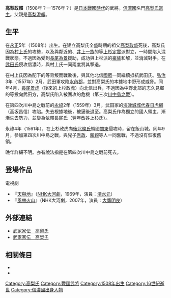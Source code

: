 {{unreferenced|time=2016-10-02T10:19:37+00:00}}
{{日本武士
|名稱= 高梨 政賴
|圖片名稱= 
|圖片大小= 
|圖片說明= 
|時代= [[日本戰國時代|日本戰國時代]]
|出生日期= [[永正|永正]]5年（1508年）？
|出生地點= 
|逝世日期= [[天正_(日本)|天正]]4年（1576年）？
|逝世地點= 
|假名= 
|羅馬字= 
|幼名= 
|改名= 
|别名= 
|諡号= 
|神号= 
|戒名= 
|洗禮名= 
|墓所= 
|朝廷官位= 
|幕府職位= 
|主君= [[上杉謙信|上杉謙信]]
|藩= 
|氏族= [[清和源氏|清和源氏]][[源滿季|滿季流]]{{tsl|ja|高梨氏}}
|父母= 父：[[高梨澄賴|高梨澄賴]]<BR>母：[[長尾能景|長尾能景]]的女兒
|養父= 
|養母= 
|兄弟= 
|姐妹= {{tsl|ja|於フ子}}（[[村上義清|村上義清]]側室）
|正室= [[岩井成能|岩井式部大輔成能]]的女兒
|側室= 
|嗣子= [[高梨賴治|賴治]]、[[高梨秀政|秀政]]、'''[[高梨賴親|賴親]]'''、[[高梨內記|內記]]？
|嗣女= [[中條景資|中條景資]]正室、[[真田信綱|真田信綱]]正室
|養子= 
|養女= 
}}
{{japanese|japanese=高梨 政頼|kana=たかなし まさより|romaji=Takanashi Masayori|舊寫=高梨 政賴}}
'''高梨政賴'''（1508年？—1576年？）是[[日本戰國時代|日本戰國時代]]的武將。[[信濃國|信濃國]]名門[[高梨氏|高梨氏]][[當主|當主]]。父親是[[高梨澄賴|高梨澄賴]]。

== 生平 ==
在[[永正|永正]]5年（1508年）出生。在建立高梨氏全盛時期的祖父[[高梨政盛|高梨政盛]]死後，高梨氏因為[[村上氏|村上氏]]的攻勢，以及與鄰近的{{tsl|ja|長沼島津氏}}、[[井上氏|井上一族]]的{{tsl|ja|須田氏}}等[[上杉定實|上杉定實]]派對立，一時間陷入混戰狀態。不過因為受到[[長尾為景|長尾為景]]援助，成功與上杉派的[[豪族|豪族]]和解，並消滅對手。在[[武田氏|武田氏]]侵攻信濃時，與村上氏一同兩度將其撃退。

在村上氏因為配下的{{tsl|ja|屋代氏}}等背叛而戰敗後，與其他北信[[國眾|國眾]]一同繼續抵抗武田氏。[[弘治_(後奈良天皇)|弘治]]3年（1557年）2月，武田軍攻陷[[水內郡|水內郡]]{{tsl|ja|葛山城}}，並對高梨氏的本據地中野形成威脅。同年4月，[[長尾景虎|長尾景虎]]（後來的上杉政虎）向北信出兵，不過因為中野北部的志久見鄉的{{tsl|ja|市河氏}}等投向武田方，高梨氏陷入被圍攻的危機（第三次[[川中島之戰|川中島之戰]]）。

在第四次川中島之戰前的[[永祿|永祿]]2年（1559年）3月，武田家的[[海津城|海津城]][[城代|城代]][[春日虎綱|春日虎綱]]（高坂昌信）攻陷{{tsl|ja|中野城}}。失去根據地後，被逼後退至{{tsl|ja|飯山城}}。高梨氏作為獨立的國人領主，漸漸失去勢力，並變為依賴[[越後長尾氏|長尾氏]]（翌年改姓[[山內上杉家|上杉氏]]）。

永祿4年（1561年），在上杉政虎向[[後北條氏|後北條氏]]領國[[關東地方|關東]]侵攻時，留在飯山城。同年9月，參加第四次川中島之戰，與兒子[[高梨秀政|秀政]]、[[高梨賴親|賴親]]等人一同奮戰，不過沒有恢復舊領。

晩年詳細不明。亦有說法指是在第四次川中島之戰前死去。

== 登場作品 ==
;電視劇
*『[[天與地_(大河劇)|天與地]]』（[[NHK大河劇|NHK大河劇]]，1969年，演員：[[清水元|清水元]]）
*『[[風林火山_(大河劇)|風林火山]]』（NHK大河劇，2007年，演員：[[大鷹明良|大鷹明良]]）

== 外部連結 ==
*[http://www2.harimaya.com/sengoku/html/tnasi_k.html 武家家伝＿高梨氏] {{Wayback|url=http://www2.harimaya.com/sengoku/html/tnasi_k.html |date=20161009205547 }}
*[http://www.harimaya.com/o_kamon1/buke_keizu/html/tnasi_k.html 武家家伝＿高梨氏] {{Wayback|url=http://www.harimaya.com/o_kamon1/buke_keizu/html/tnasi_k.html |date=20160821132159 }}

== 相關條目 ==
*{{tsl|ja|高梨氏}}
*{{tsl|ja|高梨氏館}}

[[Category:高梨氏|Category:高梨氏]]
[[Category:戰國武將|Category:戰國武將]]
[[Category:1508年出生|Category:1508年出生]]
[[Category:16世紀逝世|Category:16世紀逝世]]
[[Category:信濃國出身人物|Category:信濃國出身人物]]